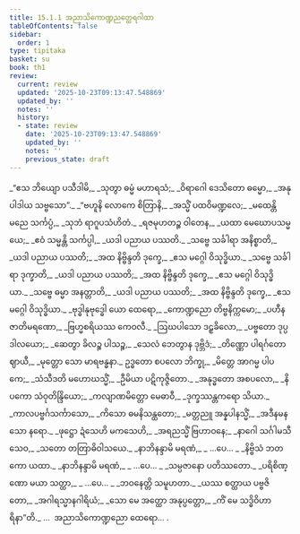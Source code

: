 ```yaml
---
title: 15.1.1 အညာသိကောဏ္ဍညတ္ထေရဂါထာ
tableOfContents: false
sidebar:
  order: 1
type: tipitaka
basket: su
book: th1
review:
  current: review
  updated: '2025-10-23T09:13:47.548869'
  updated_by: ''
  notes: ''
  history:
  - state: review
    date: '2025-10-23T09:13:47.548869'
    updated_by: ''
    notes: ''
    previous_state: draft
---
```



<ReviewStatus review={frontmatter.review} showDetails={true} />

<HypothesisAnnotation frontmatter={frontmatter} />

<DynamicBreadcrumb />

<Division number="673" book="th1" e="ch" v="19" p="317">

<Paragraph number="1004" type="verses" book="th1">
_“ဧသ ဘိယျော ပသီဒါမိ,_  
_သုတွာ ဓမ္မံ မဟာရသံ;_  
_ဝိရာဂေါ ဒေသိတော ဓမ္မော,_  
_အနုပါဒါယ သဗ္ဗသော”._  

</Paragraph>

</Division>
<Division number="674" book="th1" e="ch" v="19" p="317">

<Paragraph number="1005" type="verses" book="th1">
_“ဗဟူနိ လောကေ စိတြာနိ,_  
_အသ္မိံ ပထဝိမဏ္ဍလေ;_  
_မထေန္တိ မညေ သင်္ကပ္ပံ,_  
_သုဘံ ရာဂူပသံဟိတံ._  

</Paragraph>

</Division>
<Division number="675" book="th1" e="ch" v="19" p="317">

<Paragraph number="1006" type="verses" book="th1">
_ရဇမုဟတဉ္စ ဝါတေန,_  
_ယထာ မေဃောပသမ္မယေ;_  
_ဧဝံ သမ္မန္တိ သင်္ကပ္ပါ,_  
_ယဒါ ပညာယ ပဿတိ._  

</Paragraph>

</Division>
<Division number="676" book="th1" e="ch" v="19" p="317">

<Paragraph number="1007" type="verses" book="th1">
_သဗ္ဗေ သင်္ခါရာ အနိစ္စာတိ,_  
_ယဒါ ပညာယ ပဿတိ;_  
_အထ နိဗ္ဗိန္ဒတိ ဒုက္ခေ,_  
_ဧသ မဂ္ဂေါ ဝိသုဒ္ဓိယာ._  

</Paragraph>

</Division>
<Division number="677" book="th1" e="ch" v="19" p="317">

<Paragraph number="1008" type="verses" book="th1">
_သဗ္ဗေ သင်္ခါရာ ဒုက္ခာတိ,_  
_ယဒါ ပညာယ ပဿတိ;_  
_အထ နိဗ္ဗိန္ဒတိ ဒုက္ခေ,_  
_ဧသ မဂ္ဂေါ ဝိသုဒ္ဓိယာ._  

</Paragraph>

</Division>
<Division number="678" book="th1" e="ch" v="19" p="317">

<Paragraph number="1009" type="verses" book="th1">
_သဗ္ဗေ ဓမ္မာ အနတ္တာတိ,_  
_ယဒါ ပညာယ ပဿတိ;_  
_အထ နိဗ္ဗိန္ဒတိ ဒုက္ခေ,_  
_ဧသ မဂ္ဂေါ ဝိသုဒ္ဓိယာ._  

</Paragraph>

</Division>
<Division number="679" book="th1" e="ch" v="19" p="317">

<Paragraph number="1010" type="verses" book="th1">
_ဗုဒ္ဓါနုဗုဒ္ဓေါ ယော ထေရော,_  
_ကောဏ္ဍညော တိဗ္ဗနိက္ကမော;_  
_ပဟီနဇာတိမရဏော,_  
_ဗြဟ္မစရိယဿ ကေဝလီ._  

</Paragraph>

</Division>
<Division number="680" book="th1" e="ch" v="19" p="317">

<Paragraph number="1011" type="verses" book="th1">
_ဩဃပါသော ဒဠှခိလော,_  
_ပဗ္ဗတော ဒုပ္ပဒါလယော;_  
_ဆေတွာ ခိလဉ္စ ပါသဉ္စ,_  
_သေလံ ဘေတွာန ဒုဗ္ဘိဒံ;_  
_တိဏ္ဏော ပါရင်္ဂတော ဈာယီ,_  
_မုတ္တော သော မာရဗန္ဓနာ._  

</Paragraph>

</Division>
<Division number="681" book="th1" e="ch" v="19" p="317">

<Paragraph number="1012" type="verses" book="th1">
ဥဒ္ဓတော စပလော ဘိက္ခု,_  
_မိတ္တေ အာဂမ္မ ပါပကေ;_  
_သံသီဒတိ မဟောဃသ္မိံ,_  
_ဦမိယာ ပဋိကုဇ္ဇိတော._  

</Paragraph>

</Division>
<Division number="682" book="th1" e="ch" v="19" p="317">

<Paragraph number="1013" type="verses" book="th1">
_အနုဒ္ဓတော အစပလော,_  
_နိပကော သံဝုတိန္ဒြိယော;_  
_ကလျာဏမိတ္တော မေဓာဝီ,_  
_ဒုက္ခဿန္တကရော သိယာ._  

</Paragraph>

</Division>
<Division number="683" book="th1" e="ch" v="19" p="317">

<Paragraph number="1014" type="verses" book="th1">
_ကာလပဗ္ဗင်္ဂသင်္ကာသော,_  
_ကိသော ဓမနိသန္ထတော;_  
_မတ္တညူ အန္နပါနသ္မိံ,_  
_အဒီနမနသော နရော._  

</Paragraph>

</Division>
<Division number="684" book="th1" e="ch" v="19" p="317">

<Paragraph number="1015" type="verses" book="th1">
_ဖုဋ္ဌော ဍံသေဟိ မကသေဟိ,_  
_အရညသ္မိံ ဗြဟာဝနေ;_  
_နာဂေါ သင်္ဂါမသီသေဝ,_  
_သတော တတြာဓိဝါသယေ._  

</Paragraph>

</Division>
<Division number="685" book="th1" e="ch" v="19" p="318">

<Paragraph number="1016" type="verses" book="th1">
_နာဘိနန္ဒာမိ မရဏံ,_  
_ …ပေ… _  
_နိဗ္ဗိသံ ဘတကော ယထာ._  

</Paragraph>

</Division>
<Division number="686" book="th1" e="ch" v="19" p="318">

<Paragraph number="1017" type="verses" book="th1">
_နာဘိနန္ဒာမိ မရဏံ,_  
_ …ပေ… _  
_သမ္ပဇာနော ပတိဿတော._  

</Paragraph>

</Division>
<Division number="687" book="th1" e="ch" v="19" p="318">

<Paragraph number="1018" type="verses" book="th1">
_ပရိစိဏ္ဏော မယာ သတ္ထာ,_  
_ …ပေ… _  
_ဘဝနေတ္တိ သမူဟတာ._  

</Paragraph>

</Division>
<Division number="688" book="th1" e="ch" v="19" p="318">

<Paragraph number="1019" type="verses" book="th1">
_ယဿ စတ္ထာယ ပဗ္ဗဇိတော,_  
_အဂါရသ္မာနဂါရိယံ;_  
_သော မေ အတ္ထော အနုပ္ပတ္တော,_  
_ကိံ မေ သဒ္ဓိဝိဟာရိနာ”တိ._  


</Paragraph>
</Division>

<Paragraph number="1020" type="center" book="th1">
…  အညာသိကောဏ္ဍညော ထေရော… .
</Paragraph>